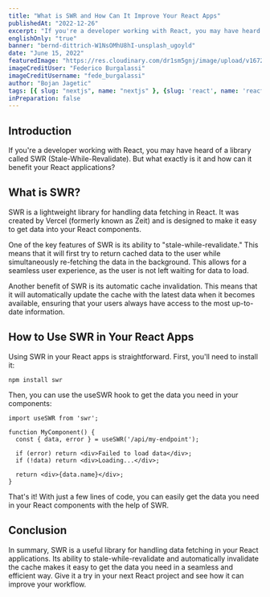 ```yaml
---
title: "What is SWR and How Can It Improve Your React Apps"
publishedAt: "2022-12-26"
excerpt: "If you're a developer working with React, you may have heard of a library called SWR (Stale-While-Revalidate). But what exactly is it and how can it benefit your React applications?"
englishOnly: "true"
banner: "bernd-dittrich-W1NsOMhU8hI-unsplash_ugoyld"
date: "June 15, 2022"
featuredImage: "https://res.cloudinary.com/dr1sm5gnj/image/upload/v1672069547/igutech/blogs/federico-burgalassi-0qJ0hNuYQN8-unsplash_xaodtl.jpg"
imageCreditUser: "Federico Burgalassi"
imageCreditUsername: "fede_burgalassi"
author: "Bojan Jagetic"
tags: [{ slug: "nextjs", name: "nextjs" }, {slug: 'react', name: 'react'}]
inPreparation: false
---
```


## Introduction
If you're a developer working with React, you may have heard of a library called SWR (Stale-While-Revalidate). But what exactly is it and how can it benefit your React applications?

## What is SWR?
SWR is a lightweight library for handling data fetching in React. It was created by Vercel (formerly known as Zeit) and is designed to make it easy to get data into your React components.

One of the key features of SWR is its ability to "stale-while-revalidate." This means that it will first try to return cached data to the user while simultaneously re-fetching the data in the background. This allows for a seamless user experience, as the user is not left waiting for data to load.

Another benefit of SWR is its automatic cache invalidation. This means that it will automatically update the cache with the latest data when it becomes available, ensuring that your users always have access to the most up-to-date information.

## How to Use SWR in Your React Apps

Using SWR in your React apps is straightforward. First, you'll need to install it:

```
npm install swr
```
Then, you can use the <Adjusted>useSWR</Adjusted> hook to get the data you need in your components:

```
import useSWR from 'swr';

function MyComponent() {
  const { data, error } = useSWR('/api/my-endpoint');

  if (error) return <div>Failed to load data</div>;
  if (!data) return <div>Loading...</div>;

  return <div>{data.name}</div>;
}
```

That's it! With just a few lines of code, you can easily get the data you need in your React components with the help of SWR.

## Conclusion
In summary, SWR is a useful library for handling data fetching in your React applications. Its ability to stale-while-revalidate and automatically invalidate the cache makes it easy to get the data you need in a seamless and efficient way. Give it a try in your next React project and see how it can improve your workflow.